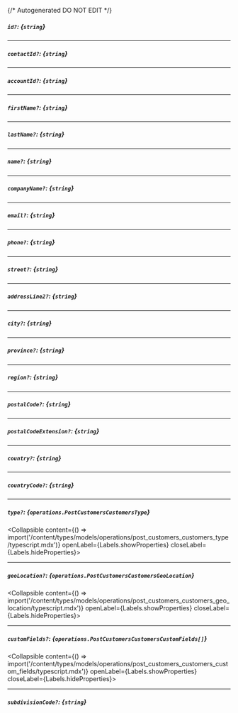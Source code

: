 {/* Autogenerated DO NOT EDIT  */}

##### `id?`: *{`string`}*

---
##### `contactId?`: *{`string`}*

---
##### `accountId?`: *{`string`}*

---
##### `firstName?`: *{`string`}*

---
##### `lastName?`: *{`string`}*

---
##### `name?`: *{`string`}*

---
##### `companyName?`: *{`string`}*

---
##### `email?`: *{`string`}*

---
##### `phone?`: *{`string`}*

---
##### `street?`: *{`string`}*

---
##### `addressLine2?`: *{`string`}*

---
##### `city?`: *{`string`}*

---
##### `province?`: *{`string`}*

---
##### `region?`: *{`string`}*

---
##### `postalCode?`: *{`string`}*

---
##### `postalCodeExtension?`: *{`string`}*

---
##### `country?`: *{`string`}*

---
##### `countryCode?`: *{`string`}*

---
##### `type?`: *{`operations.PostCustomersCustomersType`}*
<Collapsible content={() => import('/content/types/models/operations/post_customers_customers_type/typescript.mdx')} openLabel={Labels.showProperties} closeLabel={Labels.hideProperties}>
</Collapsible>

---
##### `geoLocation?`: *{`operations.PostCustomersCustomersGeoLocation`}*
<Collapsible content={() => import('/content/types/models/operations/post_customers_customers_geo_location/typescript.mdx')} openLabel={Labels.showProperties} closeLabel={Labels.hideProperties}>
</Collapsible>

---
##### `customFields?`: *{`operations.PostCustomersCustomersCustomFields[]`}*
<Collapsible content={() => import('/content/types/models/operations/post_customers_customers_custom_fields/typescript.mdx')} openLabel={Labels.showProperties} closeLabel={Labels.hideProperties}>
</Collapsible>

---
##### `subdivisionCode?`: *{`string`}*


